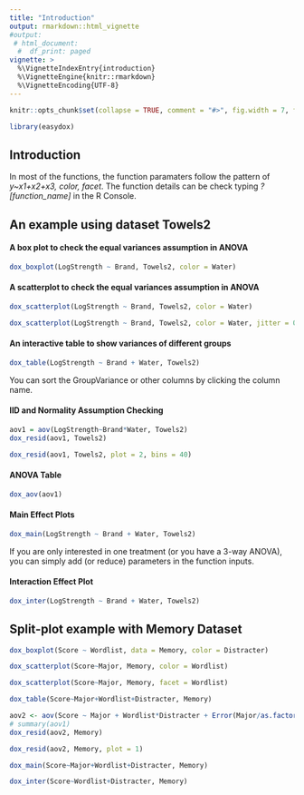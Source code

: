 ```yaml
---
title: "Introduction"
output: rmarkdown::html_vignette
#output:
 # html_document:
  #  df_print: paged
vignette: >
  %\VignetteIndexEntry{introduction}
  %\VignetteEngine{knitr::rmarkdown}
  %\VignetteEncoding{UTF-8}
---
```


```r
knitr::opts_chunk$set(collapse = TRUE, comment = "#>", fig.width = 7, fig.height = 4, fig.align = "center")
```

```r
library(easydox)
```

## Introduction

In most of the functions, the function paramaters follow the pattern of *y~x1+x2+x3, color, facet*. The function details can be check typing *?[function_name]* in the R Console.

## An example using dataset Towels2

#### A box plot to check the equal variances assumption in ANOVA

```r
dox_boxplot(LogStrength ~ Brand, Towels2, color = Water)
```

#### A scatterplot to check the equal variances assumption in ANOVA

```r
dox_scatterplot(LogStrength ~ Brand, Towels2, color = Water)
```


```r
dox_scatterplot(LogStrength ~ Brand, Towels2, color = Water, jitter = 0.15)
```


#### An interactive table to show variances of different groups

```r
dox_table(LogStrength ~ Brand + Water, Towels2)
```

You can sort the GroupVariance or other columns by clicking the column name.

#### IID and Normality Assumption Checking

```r
aov1 = aov(LogStrength~Brand*Water, Towels2)
dox_resid(aov1, Towels2)
```

```r
dox_resid(aov1, Towels2, plot = 2, bins = 40)
```

#### ANOVA Table

```r
dox_aov(aov1)
```

#### Main Effect Plots

```r
dox_main(LogStrength ~ Brand + Water, Towels2)
```

If you are only interested in one treatment (or you have a 3-way ANOVA), you can simply add (or reduce) parameters in the function inputs.

#### Interaction Effect Plot

```r
dox_inter(LogStrength ~ Brand + Water, Towels2)
```


## Split-plot example with Memory Dataset

```r
dox_boxplot(Score ~ Wordlist, data = Memory, color = Distracter)
```

```r
dox_scatterplot(Score~Major, Memory, color = Wordlist)
```

```r
dox_scatterplot(Score~Major, Memory, facet = Wordlist)
```


```r
dox_table(Score~Major+Wordlist+Distracter, Memory)
```

```r
aov2 <- aov(Score ~ Major + Wordlist*Distracter + Error(Major/as.factor(Student2)), Memory)
# summary(aov1)
dox_resid(aov2, Memory)
```

```r
dox_resid(aov2, Memory, plot = 1)
```


```r
dox_main(Score~Major+Wordlist+Distracter, Memory)
```

```r
dox_inter(Score~Wordlist+Distracter, Memory)
```

